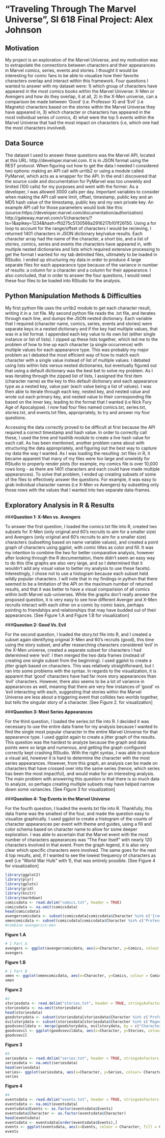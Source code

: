 **"Traveling Through The Marvel Universe", SI 618 Final Project: Alex Johnson**
========================================================================================

**Motivation**
----------------------------------------------------------------------------------------
  My project is an exploration of the Marvel Universe, and my motivation was to extrapolate the connections between characters and their appearances in Marvel comics, series, events and stories.  I thought it would be interesting for comic fans to be able to visualize how their favorite characters overlap and interact within this framework. Four questions I wanted to answer with my dataset were: 1) which group of characters have appeared in the most comics books within the Marvel Universe: X-Men or Avengers and how do they overlap, it at all, 2) in the X-Men universe, can a comparison be made between ‘Good’ (i.e. Professor X) and ‘Evil’ (i.e Magneto) characters based on the stories within the Marvel Universe they have appeared in, 3) which character or characters has appeared in the most individual series of comics, 4) what were the top 5 events within the Marvel Universe that had the most impact on characters (i.e, which one had the most characters involved). 

**Data Source**
-------------------------------------------------------------------------------------
  The dataset I used to answer these questions was the Marvel API, located at this URL: http://developer.marvel.com. It is in JSON format using the REST protocol.  When figuring out how to get the data I needed I considered two options: making an API call with urrlib2 or using a module called PyMarvel, which acts as a wrapper for the API.  In the end I discovered that the source code and documentation for PyMarvel was too unwieldy and limited (100 calls) for my purposes and went with the former. As a developer, I was allowed 3000 calls per day. Important variables to consider when making the API call were limit, offset, timestamp, public key and an MD5 hash value of the timestamp, public key and my own private key. An example API call for those parameters would look like this: (source:https://developer.marvel.com/documentation/authorization) http://gateway.marvel.com/v1/characters/?ts=1&apikey=1234&hash=ffd275c5130566a2916217b101f26150. Using a for loop to account for the range/offset of characters I would be recieving, I returned 1401 characters in JSON dictionary key/value results. Each character array had the name of the character, a short bio, and a list of stories, comics, series and events the characters have appeared in, with multiple nested dictionaries and lists which required extensive processing to get the format I wanted for my tab delimited files, ultimately to be loaded in RStudio. I ended up structuring my data in order to produce 4 large separate files for each appearance type because of the variance in number of results: a column for a character and a column for their appearance. I also concluded, that in order to answer the four questions, I would need these four files to be loaded into RStudio for the analysis.

**Python Manipulation Methods & Difficulties**
-------------------------------------------------------------------------------------
  My first python file uses the urrlib2 module to get each character result, writing it in a .txt file.  My second python file reads the .txt file, and iterates through each line, and dumps the JSON nested dictionary.  Each variable that I required (character name, comics, series, events and stories) were separate keys in a nested dictionary and if the key had multiple values, that was in a list format. I appended each key value to its own list (either single instance or list of lists).  I zipped up these lists together, which led me to the problem of how to line up each character (a single occurrence) with multiple values for each appearance type. This was probably my major problem as I debated the most efficient way of how to match each character with a single value instead of list of multiple values.  I debated using lists within lists versus nested dictionaries, but eventually figured out that using a default dictionary was the best bet to solve my problem. As I was iterating through the zipped list of lists, I assigned the first item (character name) as the key to this default dictionary and each appearance type as a nested key, value pair (each value being a list of values). I was then able to iterate through each key, nested key, and nested value and wrote out each primary key, and nested value to their corresponding file based on the inner key, leading to the format that I wanted (i.e Nick Fury  Age of Apocalypse). I now had four files named comics.txt, series.txt, stories.txt, and events.txt files, appropriately, to try and answer my four questions.

  Accessing the data correctly proved to be difficult at first because the API required a correct timestamp and hash value.  In order to correctly call these, I used the time and hashlib module to create a live hash value for each call.  As has been mentioned, another problem came about with structuring the data appropriately, and figuring out the best way to capture my data the way I wanted. As I was loading the resulting .txt files in R, it became apparent that many of my files were too large and unwieldy for RStudio to properly render plots (for example, my comics file is over 10,000 rows long - as there are 1401 characters and each could have made multiple appearances). To solve that problem, I ended up creating subsets of some of the files to effectively answer the questions.  For example, it was easy to grab individual character names (i.e X-Men vs Avengers) by subsetting only those rows with the values that I wanted into two separate data-frames.
  
**Exploratory Analysis in R & Results**
---------------------------------------------------------------------------------------
###**Question 1: X-Men vs. Avengers**
 
 To answer the first question, I loaded the comics.txt file into R, created two subsets for X-Men (only original and 60’s recruits to aim for a smaller size) and Avengers (only original and 60’s recruits to aim for a smaller size) characters (subsetting based on name variable values), and created a point graph of characters using ggplot, with comic titles as color and fill.  It was my intention to combine the two for better comparative analysis, however after looking through the R documentation, there didn’t seem an easy way to do this (the graphs are also very large, and so I determined that it wouldn’t add any visual value to better my analysis to use these facets). Interestingly, I chose not to use a histogram because each subset held wildly popular characters.  I will note that in my findings in python that there seemed to be a limitation of the API on the maximum number of returned results, and that it was better to have a visual comparision of all comics within both Marvel sub-universes. While the graphs don't really answer the proposed question, it is very easy to see how different Avenger and X-Men recruits interact with each other on a comic by comic basis, perhaps pointing to friendships and relationships that may have budded out of their appearances. [See Figure 1.A and Figure 1.B for visualization]
 
###**Question 2: Good Vs. Evil**

  For the second question, I loaded the story.txt file into R, and I created a subset again identifying original X-Men and 60’s recruits (good), this time using the story subset, and after researching characters considered ‘evil’ in the X-Men universe, created a separate subset for characters I had determined were 'evil'.  I then merged the two data frames (instead of creating one single subset from the beginning). I used ggplot to create a jitter graph based on characters. This was relatively straightforward, but I ran into some problems with the syntax. In regards to the visualization, it is apparent that 'good' characters have had far more story appearances than 'evil' characters. However, there also seems to be a lot of variance in appearances as well, meaning that there are very few instances of 'good' vs 'evil interacting with each, suggesting that stories within the Marvel Universe are less about a triggering event that collides two worlds together, but tells the singular story of a character. [See Figure 2. for visualization]
  
###**Question 3: Most Series Appearances**

  For the third question, I loaded the series.txt file into R. I decided it was necessary to use the entire data frame for my analysis because I wanted to find the single most popular character in the entire Marvel Universe for that appearance type.  I used ggplot again to create a jitter graph of the results.  This question was the hardest to analyze because the graph and data points were so large and numerous, and getting the graph configured correctly kept crashing RStudio.  With the right syntax, I was able to produce a visual aid, however it is hard to determine the character with the most series appearances. However, from this graph, an analysis can be made on characters that have crossed over into the same series (hence, which series has been the most impactful), and would make for an interesting analysis.  The main problem with answering this question is that there is so much data to analyze, so perhaps creating multiple subsets may have helped narrow down some variancies. [See Figure 3 for visualization]
  
###**Question 4: Top Events in the Marvel Universe**

  For the fourth question, I loaded the events.txt file into R.  Thankfully, this data frame was the smallest of the four, and made the question easy to visualize graphically. I used ggplot to create a histogram of the counts of character appearances per event with theme and guides, using a fill and color schema based on character name to allow for some deeper exploration. I was able to ascertain that the Marvel event with the most number of characters appearances was "The Fear Itself" with nearly 120 characters involved in that event.  From the graph legend, it is also very clear which specific characters were involved.  The same goes for the next 4 top results, and, if I wanted to see the lowest frequency of characters as well (i.e "World War Hulk" with 1), that was entirely possible. [See Figure 4 for visualization]
  

```r
library(ggplot2)
library(plyr)
library(gplots)
library(grid)
library(knitr)
library(markdown)
comicsdata <- read.delim("comics.txt", header = TRUE)
comicsdata <- na.omit(comicsdata)
head(comicsdata)
avengercomicdata <- subset(comicsdata[comicsdata$Character %in% c('Iron Man', 'Thor', 'Hank Pym', 'Wasp', 'Hulk', 'Captain America', 'Hawkeye', 'Quicksilver','Scarlet Witch', 'Swordsman', 'Hercules', 'Black Panther', 'The Vision', 'Black Night'),])
xmencomicdata <- subset(comicsdata[comicsdata$Character %in% c('Professor X', 'Cyclops', 'Iceman', 'Archangel', 'Beast', 'Phoenix', 'Mimic', 'Changeling','Polaris', 'Havic'),])
#combine avengers/x-men
```
**Figure 1.A**
```r
# 1 Part A
avengers <- ggplot(avengercomicdata, aes(x=Character, y=Comics, colour = Comics, fill = Comics)) + geom_point()+labs(x="Avengers Characters", "Comic Appearances", title="The Avengers Comic Appearances")+guides(col=guide_legend(ncol=3))
avengers

```
**Figure 1.B**
```r
# 1 Part B
xmen <- ggplot(xmencomicdata, aes(x=Character, y=Comics, colour = Comics, fill = Comics)) + geom_point()+labs(x="X-Men Characters", "Comic Appearances", title="X-Men Comic Appearances")+guides(col=guide_legend(ncol=3))
xmen
```
**Figure 2**  
```r
#2
storiesdata <- read.delim("stories.txt", header = TRUE, stringsAsFactors = FALSE)
storiesdata <- na.omit(storiesdata)
head(storiesdata)
goodstorydata <- subset(storiesdata[storiesdata$Character %in% c('Professor X', 'Cyclops', 'Iceman', 'Archangel', 'Beast', 'Phoenix', 'Mimic', 'Changeling','Polaris', 'Havic'),])
evilstorydata <- subset(storiesdata[storiesdata$Character %in% c('Magneto', 'Toad', 'Quicksilver', 'Scarlet Witch', 'Mastermind', 'Blob', 'Unus', 'Lorelei', 'Vanisher (Telford Porter)'),])
goodvsevildata <- merge(goodstorydata, evilstorydata, by = c("Character", "Stories"), all=TRUE)#, Character(evilstorydata)), all=TRUE))
goodvsevil <- ggplot(goodvsevildata, aes(x=Character, y=Stories, colour = Stories)) + geom_jitter()+labs(x="Characters", y="Comics", title="X-Men vs. Magneto's Brotherhood")+guides(col=guide_legend(ncol=3))
goodvsevil
```
**Figure 3**
```r
#3
seriesdata <- read.delim("series.txt", header = TRUE, stringsAsFactors = FALSE)
seriesdata <- na.omit(seriesdata)
head(seriesdata)
series<- ggplot(seriesdata, aes(x=Character, y=Series, colour= Character)) + geom_jitter() +labs(x="Characters", y="Series", title="Marvel Character's Series Appearances") +guides(col=guide_legend(ncol=5)) + theme(axis.text.x=element_text(angle=90))
series
```
**Figure 4**
```r
#4
eventsdata <- read.delim("events.txt", header = TRUE, stringsAsFactors = FALSE)
eventsdata <- na.omit(eventsdata)
eventsdata$Events <- as.factor(eventsdata$Events)
eventsdata$Character <- as.factor(eventsdata$Character)
head(eventsdata)
eventsdata <- eventsdata[order(eventsdata$Events),]
events <- ggplot(eventsdata, aes(x=Events, colour = Character, fill = Character)) + geom_histogram()+labs(x="Events", "Character Counts", title="Marvel Events by Character")+guides(col=guide_legend(ncol=4)) + theme(axis.text.x=element_text(angle=90))
events
```



